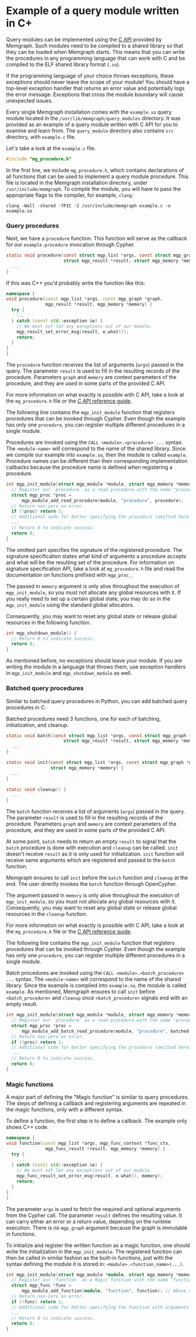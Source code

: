 
# Example of a query module written in C+

Query modules can be implemented using the [C
API](/reference-guide/query-modules/implement-custom-query-modules/api/c-api.md)
provided by Memgraph. Such modules need to be compiled to a shared library so
that they can be loaded when Memgraph starts. This means that you can write the
procedures in any programming language that can work with C and be compiled to
the ELF shared library format (`.so`).

<Callout type="error">

If the programming language of your choice throws exceptions, these exceptions
should never leave the scope of your module! You should have a top-level
exception handler that returns an error value and potentially logs the error
message. Exceptions that cross the module boundary will cause unexpected issues.

</Callout>

Every single Memgraph installation comes with the `example.so` query module
located in the `/usr/lib/memgraph/query_modules` directory. It was provided as
an example of a query module written with C API for you to examine and learn
from. The `query_module` directory also contains `src` directory, with
`example.c` file.

Let's take a look at the `example.c` file.

```c
#include "mg_procedure.h"
```

In the first line, we include `mg_procedure.h`, which contains declarations of
all functions that can be used to implement a query module procedure. This file
is located in the Memgraph installation directory, under
`/usr/include/memgraph`. To compile the module, you will have to pass the
appropriate flags to the compiler, for example, `clang`:

```plaintext
clang -Wall -shared -fPIC -I /usr/include/memgraph example.c -o example.so
```

### Query procedures

Next, we have a `procedure` function. This function will serve as the callback
for our `example.procedure` invocation through Cypher.

```c
static void procedure(const struct mgp_list *args, const struct mgp_graph *graph,
                      struct mgp_result *result, struct mgp_memory *memory) {
  ...
}
```

If this was C++ you'd probably write the function like this:

```cpp
namespace {
void procedure(const mgp_list *args, const mgp_graph *graph,
               mgp_result *result, mgp_memory *memory) {
  try {
    ...
  } catch (const std::exception &e) {
    // We must not let any exceptions out of our module.
    mgp_result_set_error_msg(result, e.what());
    return;
  }
}
}
```

The `procedure` function receives the list of arguments (`args`) passed in the
query. The parameter `result` is used to fill in the resulting records of the
procedure. Parameters `graph` and `memory` are context parameters of the
procedure, and they are used in some parts of the provided C API.

For more information on what exactly is possible with C API, take a look at the
`mg_procedure.h` file or the [C API reference
guide](/reference-guide/query-modules/implement-custom-query-modules/api/c-api.md).

The following line contains the `mgp_init_module` function that registers procedures
that can be invoked through Cypher. Even though the example has only one
`procedure`, you can register multiple different procedures in a single module.

Procedures are invoked using the `CALL <module>.<procedure> ...` syntax. The
`<module-name>` will correspond to the name of the shared library. Since we
compile our example into `example.so`, then the module is called `example`.
Procedure names can be different than their corresponding implementation
callbacks because the procedure name is defined when registering a procedure.

```c
int mgp_init_module(struct mgp_module *module, struct mgp_memory *memory) {
  // Register our `procedure` as a read procedure with the name "procedure".
  struct mgp_proc *proc =
      mgp_module_add_read_procedure(module, "procedure", procedure);
  // Return non-zero on error.
  if (!proc) return 1;
  // Additional code for better specifying the procedure (omitted here).
  ...
  // Return 0 to indicate success.
  return 0;
}
```

The omitted part specifies the signature of the registered procedure. The
signature specification states what kind of arguments a procedure accepts and
what will be the resulting set of the procedure. For information on signature
specification API, take a look at `mg_procedure.h` file and read the
documentation on functions prefixed with `mgp_proc_`.

The passed in `memory` argument is only alive throughout the execution of
`mgp_init_module`, so you must not allocate any global resources with it. If you
really need to set up a certain global state, you may do so in the
`mgp_init_module` using the standard global allocators.

Consequently, you may want to reset any global state or release global resources
in the following function.

```c
int mgp_shutdown_module() {
  // Return 0 to indicate success.
  return 0;
}
```

As mentioned before, no exceptions should leave your module. If you are writing
the module in a language that throws them, use exception handlers
in `mgp_init_module` and `mgp_shutdown_module` as well.


### Batched query procedures

Similar to batched query procedures in Python, you can add batched query procedures in C.

Batched procedures need 3 functions, one for each of batching, initialization, and cleanup.

```c
static void batch(const struct mgp_list *args, const struct mgp_graph *graph,
                      struct mgp_result *result, struct mgp_memory *memory) {
  ...
}

static void init(const struct mgp_list *args, const struct mgp_graph *graph,
                 struct mgp_memory *memory) {
  ...
}

static void cleanup() {
  ...
}
```

The `batch` function receives a list of arguments (`args`) passed in the
query. The parameter `result` is used to fill in the resulting records of the
procedure. Parameters `graph` and `memory` are context parameters of the
procedure, and they are used in some parts of the provided C API. 

At some point, `batch` needs to return an empty `result` to signal that the `batch` procedure is done with execution and `cleanup` can be called. `init` doesn't receive `result` as it is only used for initialization. `init` function will receive same arguments which are registered and passed to the `batch` function.

Memgraph ensures to call `init` before the `batch` function and `cleanup` at the end. The user directly invokes the `batch` function through OpenCypher.

The argument passed in `memory` is only alive throughout the execution of
`mgp_init_module`, so you must not allocate any global resources with it.  Consequently, you may want to reset any global state or release global resources
in the `cleanup` function. 

For more information on what exactly is possible with C API, take a look at the
`mg_procedure.h` file or the [C API reference
guide](/reference-guide/query-modules/implement-custom-query-modules/api/c-api.md).

The following line contains the `mgp_init_module` function that registers procedures
that can be invoked through Cypher. Even though the example has only one
`procedure`, you can register multiple different procedures in a single module.

Batch procedures are invoked using the `CALL <module>.<batch_procedure> ...` syntax. The
`<module-name>` will correspond to the name of the shared library. Since the example is complied into `example.so`, the module is called `example`.
As mentioned, Memgraph ensures to call `init` before  `<batch_procedure>` and `cleanup` once `<batch_procedure>` signals end with an empty result.

```c
int mgp_init_module(struct mgp_module *module, struct mgp_memory *memory) {
  // Register our `procedure` as a read procedure with the name "procedure".
  struct mgp_proc *proc =
      mgp_module_add_batch_read_procedure(module, "procedure", batched, init, cleanup);
  // Return non-zero on error.
  if (!proc) return 1;
  // Additional code for better specifying the procedure (omitted here).
  ...
  // Return 0 to indicate success.
  return 0;
}
```


### Magic functions

A major part of defining the "Magic function" is similar to query procedures.
The steps of defining a callback and registering arguments are repeated in the
magic functions, only with a different syntax.

To define a function, the first step is to define a callback. The example only
shows C++ code.

```cpp
namespace {
void function(const mgp_list *args, mgp_func_context *func_ctx,
               mgp_func_result *result, mgp_memory *memory) {
  try {
    ...
  } catch (const std::exception &e) {
    // We must not let any exceptions out of our module.
    mgp_func_result_set_error_msg(result, e.what(), memory);
    return;
  }
}
}
```

The parameter `args` is used to fetch the required and optional arguments from
the Cypher call. The parameter `result` defines the resulting value. It can
carry either an error or a return value, depending on the runtime execution.
There is no `mgp_graph` argument because the graph is immutable in functions.

To initialize and register the written function as a magic function, one should
write the initialization in the `mgp_init_module`. The registered function can
then be called in similar fashion as the built-in functions, just with the
syntax defining the module it is stored in: `<module>.<function_name>(...)`.

```cpp
int mgp_init_module(struct mgp_module *module, struct mgp_memory *memory) {
  // Register our `function` as a Magic function with the name "function".
  struct mgp_func *func =
      mgp_module_add_function(module, "function", function); // Above defined function pointer
  // Return non-zero on error.
  if (!func) return 1;
  // Additional code for better specifying the function with arguments (omitted here).
  ...
  // Return 0 to indicate success.
  return 0;
}
```